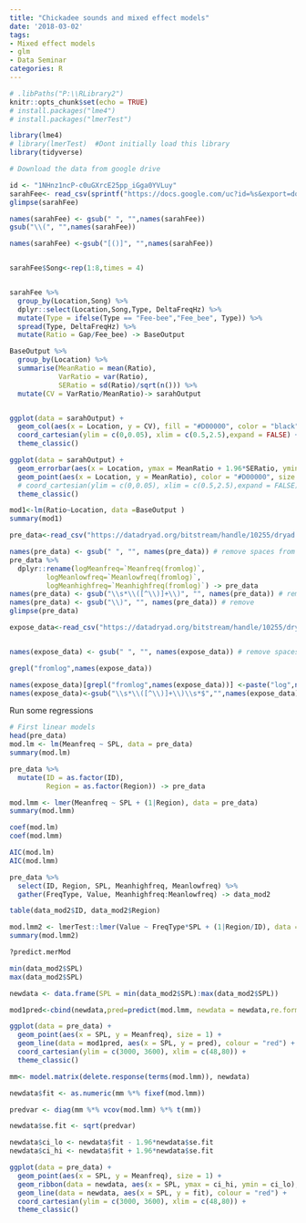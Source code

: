 ```yaml
---
title: "Chickadee sounds and mixed effect models"
date: '2018-03-02'
tags:
- Mixed effect models
- glm
- Data Seminar
categories: R
---
```


```r

# .libPaths("P:\\RLibrary2")
knitr::opts_chunk$set(echo = TRUE)
# install.packages("lme4")
# install.packages("lmerTest")

library(lme4)
# library(lmerTest)  #Dont initially load this library
library(tidyverse)
```

```r
# Download the data from google drive

id <- "1NHnz1ncP-c0uGXrcE25pp_iGga0YVLuy"
sarahFee<- read_csv(sprintf("https://docs.google.com/uc?id=%s&export=download", id))
glimpse(sarahFee)

names(sarahFee) <- gsub(" ", "",names(sarahFee))
gsub("\\(", "",names(sarahFee))

names(sarahFee) <-gsub("[()]", "",names(sarahFee))


sarahFee$Song<-rep(1:8,times = 4)


sarahFee %>% 
  group_by(Location,Song) %>% 
  dplyr::select(Location,Song,Type, DeltaFreqHz) %>% 
  mutate(Type = ifelse(Type == "Fee-bee","Fee_bee", Type)) %>% 
  spread(Type, DeltaFreqHz) %>% 
  mutate(Ratio = Gap/Fee_bee) -> BaseOutput

BaseOutput %>% 
  group_by(Location) %>% 
  summarise(MeanRatio = mean(Ratio),
            VarRatio = var(Ratio),
            SERatio = sd(Ratio)/sqrt(n())) %>% 
  mutate(CV = VarRatio/MeanRatio)-> sarahOutput


ggplot(data = sarahOutput) +
  geom_col(aes(x = Location, y = CV), fill = "#D00000", color = "black") + 
  coord_cartesian(ylim = c(0,0.05), xlim = c(0.5,2.5),expand = FALSE) +
  theme_classic()

ggplot(data = sarahOutput) +
  geom_errorbar(aes(x = Location, ymax = MeanRatio + 1.96*SERatio, ymin = MeanRatio - 1.96*SERatio), color = "#D00000", width = 0.5) + 
  geom_point(aes(x = Location, y = MeanRatio), color = "#D00000", size = 4) + 
  # coord_cartesian(ylim = c(0,0.05), xlim = c(0.5,2.5),expand = FALSE) +
  theme_classic()

mod1<-lm(Ratio~Location, data =BaseOutput )
summary(mod1)

```

```r

pre_data<-read_csv("https://datadryad.org/bitstream/handle/10255/dryad.112231/dryad_data_pre.csv?sequence=1")

names(pre_data) <- gsub(" ", "", names(pre_data)) # remove spaces from column headers
pre_data %>% 
  dplyr::rename(logMeanfreq=`Meanfreq(fromlog)`,
         logMeanlowfreq=`Meanlowfreq(fromlog)`,
         logMeanhighfreq=`Meanhighfreq(fromlog)`) -> pre_data
names(pre_data) <- gsub("\\s*\\([^\\)]+\\)", "", names(pre_data)) # remove spaces from column headers
names(pre_data) <- gsub("\\)", "", names(pre_data)) # remove 
glimpse(pre_data)

expose_data<-read_csv("https://datadryad.org/bitstream/handle/10255/dryad.115879/dryad_data_exp.csv?sequence=1")


names(expose_data) <- gsub(" ", "", names(expose_data)) # remove spaces from column headers

grepl("fromlog",names(expose_data))

names(expose_data)[grepl("fromlog",names(expose_data))] <-paste("log",names(expose_data)[grepl("fromlog",names(expose_data))],sep="")
names(expose_data)<-gsub("\\s*\\([^\\)]+\\)\\s*$","",names(expose_data))


```

Run some regressions

```r
# First linear models 
head(pre_data)
mod.lm <- lm(Meanfreq ~ SPL, data = pre_data)
summary(mod.lm)

pre_data %>% 
  mutate(ID = as.factor(ID),
         Region = as.factor(Region)) -> pre_data

mod.lmm <- lmer(Meanfreq ~ SPL + (1|Region), data = pre_data)
summary(mod.lmm)

coef(mod.lm)
coef(mod.lmm)

AIC(mod.lm)
AIC(mod.lmm)

pre_data %>% 
  select(ID, Region, SPL, Meanhighfreq, Meanlowfreq) %>% 
  gather(FreqType, Value, Meanhighfreq:Meanlowfreq) -> data_mod2

table(data_mod2$ID, data_mod2$Region)

mod.lmm2 <- lmerTest::lmer(Value ~ FreqType*SPL + (1|Region/ID), data = data_mod2)
summary(mod.lmm2)

?predict.merMod

min(data_mod2$SPL)
max(data_mod2$SPL)

newdata <- data.frame(SPL = min(data_mod2$SPL):max(data_mod2$SPL))

mod1pred<-cbind(newdata,pred=predict(mod.lmm, newdata = newdata,re.form = NA))

ggplot(data = pre_data) +
  geom_point(aes(x = SPL, y = Meanfreq), size = 1) + 
  geom_line(data = mod1pred, aes(x = SPL, y = pred), colour = "red") +
  coord_cartesian(ylim = c(3000, 3600), xlim = c(48,80)) +
  theme_classic()

mm<- model.matrix(delete.response(terms(mod.lmm)), newdata)

newdata$fit <- as.numeric(mm %*% fixef(mod.lmm))

predvar <- diag(mm %*% vcov(mod.lmm) %*% t(mm))

newdata$se.fit <- sqrt(predvar)

newdata$ci_lo <- newdata$fit - 1.96*newdata$se.fit
newdata$ci_hi <- newdata$fit + 1.96*newdata$se.fit

ggplot(data = pre_data) +
  geom_point(aes(x = SPL, y = Meanfreq), size = 1) +
  geom_ribbon(data = newdata, aes(x = SPL, ymax = ci_hi, ymin = ci_lo), fill = "red", alpha = 0.35) +
  geom_line(data = newdata, aes(x = SPL, y = fit), colour = "red") +
  coord_cartesian(ylim = c(3000, 3600), xlim = c(48,80)) +
  theme_classic()
```

